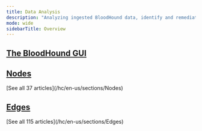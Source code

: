 ---
title: Data Analysis
description: "Analyzing ingested BloodHound data, identify and remediating attack paths/risks."
mode: wide
sidebarTitle: Overview
---

## <Icon icon="desktop" iconType="solid" /> [The BloodHound GUI](/hc/en-us/sections/The-BloodHound-GUI)
<CardGroup cols={2}>
<Card title="Posture Page" icon="shield-halved" href="/hc/en-us/articles/Posture-Page" horizontal iconType="solid"/>
<Card title="BloodHound Configuration" icon="shield" href="/hc/en-us/articles/BloodHound-Configuration" horizontal iconType="solid"/>
<Card title="Mute/unmute attack path finding" icon="volume-xmark" href="/hc/en-us/articles/Mute-unmute-attack-path-finding" horizontal iconType="solid"/>
<Card title="Searching with Cypher" icon="magnifying-glass" href="/hc/en-us/articles/Searching-with-Cypher" horizontal iconType="solid"/>
<Card title="Explore -> Search for Objects" icon="compass" href="/hc/en-us/articles/Explore-Search-for-Objects" horizontal iconType="solid"/>
</CardGroup>

## <Icon icon="circle-nodes" iconType="solid" /> [Nodes](/hc/en-us/sections/Nodes)

<CardGroup cols={2}>
<Card title="About BloodHound Nodes" icon="circle-info" href="/hc/en-us/articles/About-BloodHound-Nodes" horizontal iconType="solid"/>
<Card title="ADLocalGroup" icon="users" href="/hc/en-us/articles/ADLocalGroup" horizontal iconType="solid"/>
<Card title="ADLocalUser" icon="user" href="/hc/en-us/articles/ADLocalUser" horizontal iconType="solid"/>
<Card title="AIACA" icon="certificate" href="/hc/en-us/articles/AIACA" horizontal iconType="solid"/>
<Card title="AZApp" icon="window-restore" href="/hc/en-us/articles/AZApp" horizontal iconType="solid"/>
<Card title="AZAutomationAccount" icon="robot" href="/hc/en-us/articles/AZAutomationAccount" horizontal iconType="solid"/>
[See all 37 articles](/hc/en-us/sections/Nodes)
</CardGroup>

## <Icon icon="share-nodes" iconType="solid" /> [Edges](/hc/en-us/sections/Edges)

<CardGroup cols={2}>

<Card title="About BloodHound Edges" icon="star" href="/hc/en-us/articles/About-BloodHound-Edges" horizontal iconType="solid"/> 
<Card title="Traversable and Non-Traversable Edge Types" icon="star" href="/hc/en-us/articles/Traversable-and-Non-Traversable-Edge-Types" horizontal iconType="solid"/> 
<Card title="ADCSESC1" icon="certificate" href="/hc/en-us/articles/ADCSESC1" horizontal iconType="solid"/> 
<Card title="ADCSESC10a" icon="certificate" href="/hc/en-us/articles/ADCSESC10a" horizontal iconType="solid"/> 
<Card title="ADCSESC10b" icon="certificate" href="/hc/en-us/articles/ADCSESC10b" horizontal iconType="solid"/> 
<Card title="ADCSESC13" icon="certificate" href="/hc/en-us/articles/ADCSESC13" horizontal iconType="solid"/> 
[See all 115 articles](/hc/en-us/sections/Edges)
</CardGroup>

